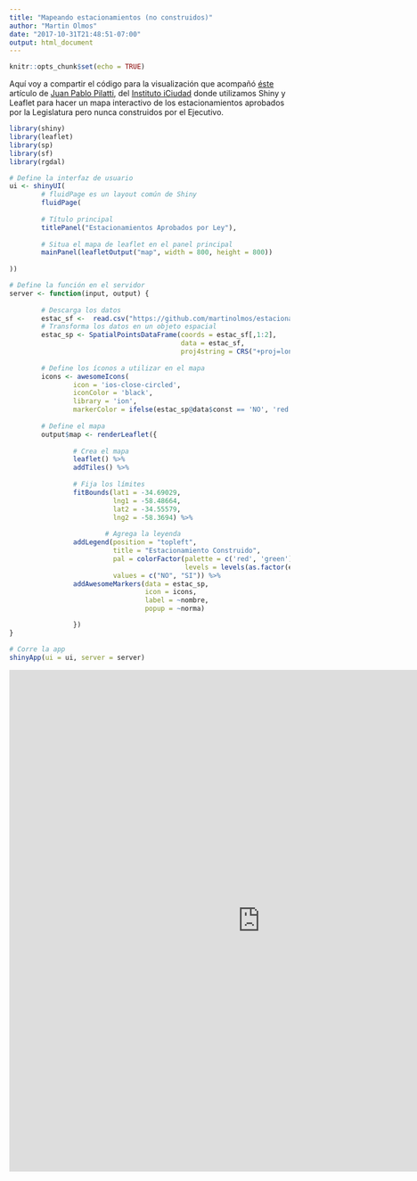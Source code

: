 ```yaml
---
title: "Mapeando estacionamientos (no construidos)"
author: "Martin Olmos"
date: "2017-10-31T21:48:51-07:00"
output: html_document
---
```


```r
knitr::opts_chunk$set(echo = TRUE)
```

Aquí voy a compartir el código para la visualización que acompañó [éste][1] artículo de [Juan Pablo Pilatti][2], del [Instituto iCiudad][3] donde utilizamos Shiny y Leaflet para hacer un mapa interactivo de los estacionamientos aprobados por la Legislatura pero nunca construidos por el Ejecutivo.

```r

library(shiny)
library(leaflet)
library(sp)
library(sf)
library(rgdal)

# Define la interfaz de usuario
ui <- shinyUI(
        # fluidPage es un layout común de Shiny
        fluidPage(
        
        # Título principal
        titlePanel("Estacionamientos Aprobados por Ley"),
        
        # Situa el mapa de leaflet en el panel principal
        mainPanel(leafletOutput("map", width = 800, height = 800))
        
))

# Define la función en el servidor
server <- function(input, output) {
   
        # Descarga los datos
        estac_sf <-  read.csv("https://github.com/martinolmos/estacionamientos/raw/master/estac_sf.csv")
        # Transforma los datos en un objeto espacial
        estac_sp <- SpatialPointsDataFrame(coords = estac_sf[,1:2], 
                                           data = estac_sf,
                                           proj4string = CRS("+proj=longlat +datum=WGS84 +ellps=WGS84 +towgs84=0,0,0"))
        
        # Define los íconos a utilizar en el mapa
        icons <- awesomeIcons(
                icon = 'ios-close-circled',
                iconColor = 'black',
                library = 'ion',
                markerColor = ifelse(estac_sp@data$const == 'NO', 'red', 'green'))
        
        # Define el mapa
        output$map <- renderLeaflet({
                
                # Crea el mapa
                leaflet() %>% 
                addTiles() %>%
                        
                # Fija los límites
                fitBounds(lat1 = -34.69029, 
                          lng1 = -58.48664, 
                          lat2 = -34.55579, 
                          lng2 = -58.3694) %>%
                        
                        # Agrega la leyenda
                addLegend(position = "topleft", 
                          title = "Estacionamiento Construido",
                          pal = colorFactor(palette = c('red', 'green'), 
                                            levels = levels(as.factor(estac_sf$const))), 
                          values = c("NO", "SI")) %>%
                addAwesomeMarkers(data = estac_sp, 
                                  icon = icons, 
                                  label = ~nombre,
                                  popup = ~norma)

                })
}

# Corre la app 
shinyApp(ui = ui, server = server)

```

<iframe src="https://martinolmos.shinyapps.io/estaciona2/" style="border: none; width: 900px; height: 900px"></iframe>


[1]:(http://www.iciudad.org.ar/estacionar-en-la-ciudad-mision-imposible/)
[2]:(https://twitter.com/juanpilatti?lang=es)
[3]:(http://www.iciudad.org.ar/)
